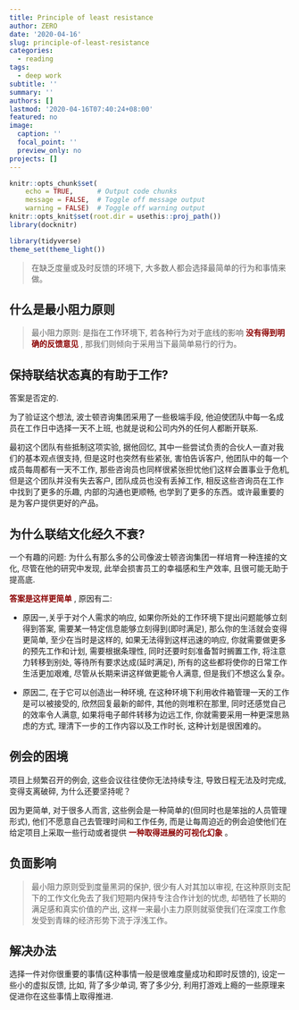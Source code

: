 ```yaml
---
title: Principle of least resistance
author: ZERO
date: '2020-04-16'
slug: principle-of-least-resistance
categories:
  - reading
tags:
  - deep work
subtitle: ''
summary: ''
authors: []
lastmod: '2020-04-16T07:40:24+08:00'
featured: no
image:
  caption: ''
  focal_point: ''
  preview_only: no
projects: []
---
```



```r
knitr::opts_chunk$set(
    echo = TRUE,      # Output code chunks
    message = FALSE,  # Toggle off message output 
    warning = FALSE)  # Toggle off warning output
knitr::opts_knit$set(root.dir = usethis::proj_path())
library(docknitr)

library(tidyverse)
theme_set(theme_light())
```

> 在缺乏度量或及时反馈的环境下, 大多数人都会选择最简单的行为和事情来做。


## 什么是最小阻力原则

> 最小阻力原则: 是指在工作环境下, 若各种行为对于底线的影响<font color="darkred"> __没有得到明确的反馈意见__</font> , 那我们则倾向于采用当下最简单易行的行为。



## 保持联结状态真的有助于工作?

答案是否定的.

为了验证这个想法, 波士顿咨询集团采用了一些极端手段, 他迫使团队中每一名成员在工作日中选择一天不上班, 也就是说和公司内外的任何人都断开联系.

最初这个团队有些抵制这项实验, 据他回忆, 其中一些尝试负责的合伙人一直对我们的基本观点很支持, 但是这时也突然有些紧张, 害怕告诉客户, 他团队中的每一个成员每周都有一天不工作, 那些咨询员也同样很紧张担忧他们这样会置事业于危机, 但是这个团队并没有失去客户, 团队成员也没有丢掉工作, 相反这些咨询员在工作中找到了更多的乐趣, 内部的沟通也更顺畅, 也学到了更多的东西。或许最重要的是为客户提供更好的产品。

## 为什么联结文化经久不衰?

一个有趣的问题: 为什么有那么多的公司像波士顿咨询集团一样培育一种连接的文化, 尽管在他的研究中发现, 此举会损害员工的幸福感和生产效率, 且很可能无助于提高底.

<font color="darkred"> __答案是这样更简单__</font> , 原因有二:

+ 原因一,关乎于对个人需求的响应, 如果你所处的工作环境下提出问题能够立刻得到答案, 需要某一特定信息能够立刻得到(即时满足), 那么你的生活就会变得更简单, 至少在当时是这样的, 如果无法得到这样迅速的响应, 你就需要做更多的预先工作和计划, 需要根据条理性, 同时还要时刻准备暂时搁置工作, 将注意力转移到别处, 等待所有要求达成(延时满足), 所有的这些都将使你的日常工作生活更加艰难, 尽管从长期来讲这样做更能令人满意, 但是我们不想这么复杂。

+ 原因二, 在于它可以创造出一种环境, 在这种环境下利用收件箱管理一天的工作是可以被接受的, 欣然回复最新的邮件, 其他的则堆积在那里, 同时还感觉自己的效率令人满意, 如果将电子邮件转移为边远工作, 你就需要采用一种更深思熟虑的方式, 理清下一步的工作内容以及工作时长, 这种计划是很困难的。


## 例会的困境

项目上频繁召开的例会, 这些会议往往使你无法持续专注, 导致日程无法及时完成, 变得支离破碎, 为什么还要坚持呢？

因为更简单, 对于很多人而言, 这些例会是一种简单的(但同时也是笨拙的人员管理形式), 他们不愿意自己去管理时间和工作任务, 而是让每周迫近的例会迫使他们在给定项目上采取一些行动或者提供<font color="darkred"> __一种取得进展的可视化幻象__</font> 。

## 负面影响

> 最小阻力原则受到度量黑洞的保护, 很少有人对其加以审视, 在这种原则支配下的工作文化免去了我们短期内保持专注合作计划的忧虑, 却牺牲了长期的满足感和真实价值的产出, 这样一来最小主力原则就驱使我们在深度工作愈发受到青睐的经济形势下流于浮浅工作。


## 解决办法


选择一件对你很重要的事情(这种事情一般是很难度量成功和即时反馈的), 设定一些小的虚拟反馈, 比如, 背了多少单词, 寄了多少分, 利用打游戏上瘾的一些原理来促进你在这些事情上取得推进.




